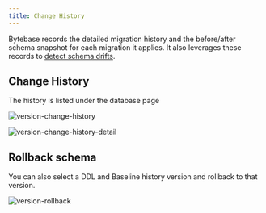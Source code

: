 ```yaml
---
title: Change History
---
```


Bytebase records the detailed migration history and the before/after schema snapshot for each migration it applies. It also leverages these records to [detect schema drifts](/change-database/drift-detection).

## Change History

The history is listed under the database page

![version-change-history](/content/docs/change-database/change-workflow/version-change-history.webp)

![version-change-history-detail](/content/docs/change-database/change-workflow/version-change-history-detail.webp)

## Rollback schema

You can also select a DDL and Baseline history version and rollback to that version.

![version-rollback](/content/docs/change-database/change-workflow/version-rollback.webp)
